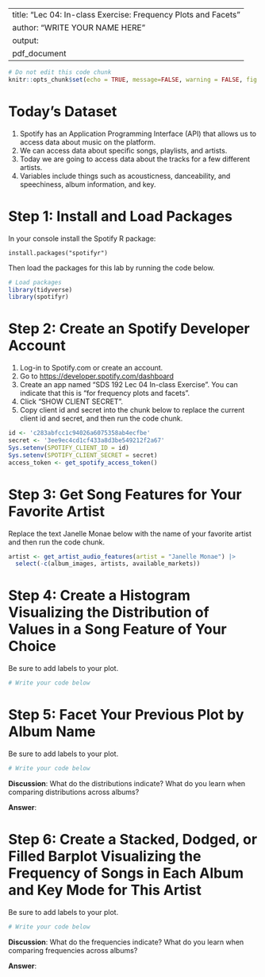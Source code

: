 
---
title: "Lec 04: In-class Exercise: Frequency Plots and Facets"
author: "WRITE YOUR NAME HERE"
output:
  pdf_document
---

```r
# Do not edit this code chunk
knitr::opts_chunk$set(echo = TRUE, message=FALSE, warning = FALSE, fig.width = 16/2, fig.height = 9/2)
```

# Today's Dataset

1. Spotify has an Application Programming Interface (API) that allows us to access data about music on the platform.
2. We can access data about specific songs, playlists, and artists.
3. Today we are going to access data about the tracks for a few different artists.
4. Variables include things such as acousticness, danceability, and speechiness, album information, and key.

# Step 1: Install and Load Packages

In your console install the Spotify R package:

`install.packages("spotifyr")`

Then load the packages for this lab by running the code below. 

```r
# Load packages
library(tidyverse)
library(spotifyr)
```

# Step 2: Create an Spotify Developer Account

1. Log-in to Spotify.com or create an account.
2. Go to [https://developer.spotify.com/dashboard](https://developer.spotify.com/dashboard)
3. Create an app named "SDS 192 Lec 04 In-class Exercise". You can indicate that this is "for frequency plots and facets".
4. Click "SHOW CLIENT SECRET".
5. Copy client id and secret into the chunk below to replace the current client id and secret, and then run the code chunk.

```r
id <- 'c283abfcc1c94026a6075358ab4ecfbe'
secret <- '3ee9ec4cd1cf433a8d3be549212f2a67'
Sys.setenv(SPOTIFY_CLIENT_ID = id)
Sys.setenv(SPOTIFY_CLIENT_SECRET = secret)
access_token <- get_spotify_access_token()
```

# Step 3: Get Song Features for Your Favorite Artist

Replace the text Janelle Monae below with the name of your favorite artist and then run the code chunk. 

```r
artist <- get_artist_audio_features(artist = "Janelle Monae") |>
  select(-c(album_images, artists, available_markets))
```

# Step 4: Create a Histogram Visualizing the Distribution of Values in a Song Feature of Your Choice

Be sure to add labels to your plot. 

```r
# Write your code below 

```

# Step 5: Facet Your Previous Plot by Album Name

Be sure to add labels to your plot. 

```r
# Write your code below 

```

**Discussion**: What do the distributions indicate? What do you learn when comparing distributions across albums?

**Answer**:

# Step 6: Create a Stacked, Dodged, or Filled Barplot Visualizing the Frequency of Songs in Each Album and Key Mode for This Artist

Be sure to add labels to your plot. 

```r
# Write your code below

```

**Discussion**: What do the frequencies indicate? What do you learn when comparing frequencies across albums?

**Answer**:
